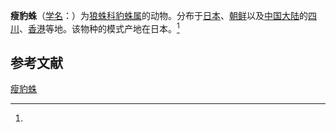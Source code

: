 {{Speciesbox
| name = 瘦豹蛛
| status = 
| status_system = 
| image = 
| genus = Pardosa
| species = atropos
| authority = (L.Koch, 1878)<ref name='id13851'>{{cite web| url =http://www.bioinfo.cn/db05/BjdwSpecies.php?action=view&id=13851| title =瘦豹蛛| work =《中国动物物种编目数据库》| publisher =中国科学院微生物研究所| author =中国科学院动物研究所| accessdate =2009-04-28| deadurl =yes| archiveurl =https://web.archive.org/web/20160305023149/http://www.bioinfo.cn/db05/BjdwSpecies.php?action=view&id=13851| archivedate =2016-03-05}}</ref>
}}

'''瘦豹蛛'''（[[学名|学名]]：{{lang|la|''Pardosa atropos''}}）为[[狼蛛科|狼蛛科]][[豹蛛属|豹蛛属]]的动物。分布于[[日本|日本]]、[[朝鲜|朝鲜]]以及[[中国大陆|中国大陆]]的[[四川|四川]]、[[香港|香港]]等地。该物种的模式产地在日本。<ref name='id13851'/>

== 参考文献 ==
{{reflist}}

{{Wikispecies|Pardosa atropos}}
{{Taxonbar|from=Q2607854}}

[[Category:豹蛛属|瘦豹蛛]]


{{蜘蛛小作品}}